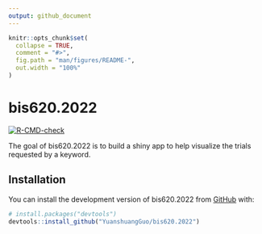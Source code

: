 ```yaml
---
output: github_document
---
```


<!-- README.md is generated from README.Rmd. Please edit that file -->

```r
knitr::opts_chunk$set(
  collapse = TRUE,
  comment = "#>",
  fig.path = "man/figures/README-",
  out.width = "100%"
)
```

# bis620.2022

<!-- badges: start -->
[![R-CMD-check](https://github.com/YuanshuangGuo/bis620.2022/actions/workflows/R-CMD-check.yaml/badge.svg)](https://github.com/YuanshuangGuo/bis620.2022/actions/workflows/R-CMD-check.yaml)
<!-- badges: end -->

The goal of bis620.2022 is to build a shiny app to help visualize the trials requested by a keyword. 

## Installation

You can install the development version of bis620.2022 from [GitHub](https://github.com/YuanshuangGuo/bis620.2022) with:

``` r
# install.packages("devtools")
devtools::install_github("YuanshuangGuo/bis620.2022")
```

<!-- ## Example -->

<!-- This is a basic example which shows you how to solve a common problem: -->

<!-- ```{r example} -->
<!-- library(bis620.2022) -->
<!-- accel |>  -->
<!--   head(100) |>  -->
<!--   plot_accel() -->
<!-- ``` -->

